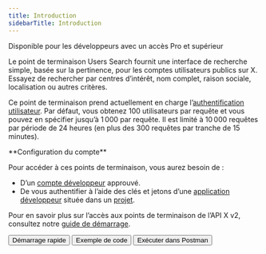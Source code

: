 ```yaml
---
title: Introduction
sidebarTitle: Introduction
---
```



Disponible pour les développeurs avec un accès Pro et supérieur

Le point de terminaison Users Search fournit une interface de recherche simple, basée sur la pertinence, pour les comptes utilisateurs publics sur X. Essayez de rechercher par centres d’intérêt, nom complet, raison sociale, localisation ou autres critères.

Ce point de terminaison prend actuellement en charge l’[authentification utilisateur](/fr/resources/fundamentals/authentication). Par défaut, vous obtenez 100 utilisateurs par requête et vous pouvez en spécifier jusqu’à 1 000 par requête. Il est limité à 10 000 requêtes par période de 24 heures (en plus des 300 requêtes par tranche de 15 minutes).

<Note>
  **Configuration du compte**

  Pour accéder à ces points de terminaison, vous aurez besoin de :

  - D’un [compte développeur](https://developer.x.com/en/portal/petition/essential/basic-info) approuvé.
  - De vous authentifier à l’aide des clés et jetons d’une [application développeur](/fr/resources/fundamentals/developer-apps) située dans un [projet](/fr/resources/fundamentals/projects). 

  Pour en savoir plus sur l’accès aux points de terminaison de l’API X v2, consultez notre [guide de démarrage](/fr/x-api/getting-started/getting-access).
</Note>

<div className="flex space-x-2">
  <Button href="/fr/x-api/users/search/quickstart">
    Démarrage rapide
  </Button>

  <Button href="https://github.com/xdevplatform/Twitter-API-v2-sample-code">
    Exemple de code
  </Button>

  <Button href="https://app.getpostman.com/run-collection/9956214-784efcda-ed4c-4491-a4c0-a26470a67400">
    Exécuter dans Postman
  </Button>
</div>
